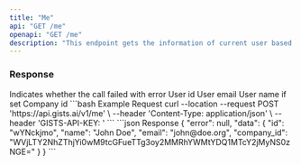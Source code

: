 ```yaml
---
title: "Me"
api: "GET /me"
openapi: "GET /me"
description: "This endpoint gets the information of current user based on the Api Key"
---
```


### Response

<ResponseField name="error" type="string">
  Indicates whether the call failed with error
</ResponseField>

<ResponseField name="data" type="object">
  <Expandable title="data" defaultOpen>
    <ResponseField name="id" type="string">
      User id
    </ResponseField>
    <ResponseField name="email" type="string">
      User email
    </ResponseField>
    <ResponseField name="name" type="string">
      User name if set
    </ResponseField>
    <ResponseField name="company_id" type="string">
      Company id
    </ResponseField>
  </Expandable>
</ResponseField>

<RequestExample>
```bash Example Request
curl --location --request POST 'https://api.gists.ai/v1/me' \
--header 'Content-Type: application/json' \
--header 'GISTS-API-KEY: <api_key>'
```
</RequestExample>

<ResponseExample>
```json Response
{
  "error": null,
  "data": {
    "id": "wYNckjmo",
    "name": "John Doe",
    "email": "john@doe.org",
    "company_id": "WVjLTY2NhZThjYi0wM9tcGFueTTg3oy2MMRhYWMtYDQ1MTcY2jMyNS0zNGE="
  }
}
```
</ResponseExample>
